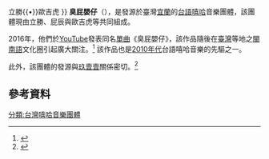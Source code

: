 {{Notability Unreferenced|time=2020-11-19T02:37:06+00:00}}
{{藝人
| 姓名 = 臭屁嬰仔
| 教育程度 = 
| IMDb = 
| 網站 = https://m.facebook.com/CockyBoyz260/
| 相關團體 = [[草屯囝仔|草屯囝仔]]
| 經紀公司 = [[混血兒娛樂|混血兒娛樂]]
| 唱片公司 = [[環球音樂|環球音樂]]
| 代表作 = 《臭屁嬰仔》<br>《囝仔》<br>《賺呀賺》
| 出道作 = 
| 演奏樂器 = 
| 音樂類型 = {{unbulleted list|[[Rap|Rap]]<br>[[台語流行音樂|台語流行音樂]]}}
| 配偶 = 
| 宗教信仰 = 
| 語言 = [[中華民國國語|中華民國國語]]、[[臺灣話|臺灣話]]
| 類型 = 组合
| 職業 = 
| 籍貫 = 
| 出道地點 = {{TWN}}
| 國籍 = {{ROC}}
| 英文名 = Cocky Boyz
| 羅馬拼音 = 
| 外文 = 
| 外文名 = 
| 圖片簡介 = 
| 圖片 = 
| 現任成員 = 屁辰{{•}}立勝{{•}}歐吉虎
}}
'''臭屁嬰仔'''（{{lang-en|Cocky Boyz}}），是發源於臺灣[[宜蘭縣|宜蘭]]的[[台語流行音樂|台語]][[嘻哈|嘻哈]]音樂團體，該團體現由立勝、屁辰與歐吉虎等共同組成。

2016年，他們於[[YouTube|YouTube]]發表同名[[单曲|單曲]]《臭屁嬰仔》，該作品隨後在[[臺灣|臺灣]]等地之[[闽南语|閩南語]]文化圈引起廣大關注。<ref>{{Citation|title=屁辰P.Chen x OG Taker(立勝) - 臭屁嬰仔 ft. 楊賓Young B , 草屯囝仔樞育 (Official Audio) Prod by MK47|url=https://www.youtube.com/watch?v=WorLftToK40|accessdate=2021-12-08|language=zh-CN|archive-date=2021-12-08|archive-url=https://web.archive.org/web/20211208070609/https://www.youtube.com/watch?v=WorLftToK40|dead-url=no}}</ref> 該作品也是[[2010年代|2010年代]]台語嘻哈音樂的先驅之一。

此外，該團體的發源與[[玖壹壹|玖壹壹]]關係密切。<ref>{{Cite book|title=嘻哈囝：台灣饒舌故事|last=顏社KAO!INC.（統籌策劃）|publisher=避風港文化有限公司|year=2018|isbn=9789869705103|location=台灣}}</ref>

== 參考資料 ==
{{reflist}}

{{全明星運動會|cat=臭}}
[[分類:台灣嘻哈音樂團體|分類:台灣嘻哈音樂團體]]